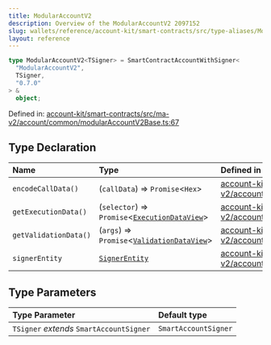 ```yaml
---
title: ModularAccountV2
description: Overview of the ModularAccountV2 2097152
slug: wallets/reference/account-kit/smart-contracts/src/type-aliases/ModularAccountV2
layout: reference
---
```


```ts
type ModularAccountV2<TSigner> = SmartContractAccountWithSigner<
  "ModularAccountV2",
  TSigner,
  "0.7.0"
> &
  object;
```

Defined in: [account-kit/smart-contracts/src/ma-v2/account/common/modularAccountV2Base.ts:67](https://github.com/alchemyplatform/aa-sdk/blob/923a52171f7246172caf350853843e6680197da9/account-kit/smart-contracts/src/ma-v2/account/common/modularAccountV2Base.ts#L67)

## Type Declaration

| Name                  | Type                                                                     | Defined in                                                                                                                                                                                                                                                  |
| :-------------------- | :----------------------------------------------------------------------- | :---------------------------------------------------------------------------------------------------------------------------------------------------------------------------------------------------------------------------------------------------------- |
| `encodeCallData()`    | (`callData`) => `Promise`\<`Hex`>                                        | [account-kit/smart-contracts/src/ma-v2/account/common/modularAccountV2Base.ts:75](https://github.com/alchemyplatform/aa-sdk/blob/923a52171f7246172caf350853843e6680197da9/account-kit/smart-contracts/src/ma-v2/account/common/modularAccountV2Base.ts#L75) |
| `getExecutionData()`  | (`selector`) => `Promise`\<[`ExecutionDataView`](ExecutionDataView.mdx)> | [account-kit/smart-contracts/src/ma-v2/account/common/modularAccountV2Base.ts:71](https://github.com/alchemyplatform/aa-sdk/blob/923a52171f7246172caf350853843e6680197da9/account-kit/smart-contracts/src/ma-v2/account/common/modularAccountV2Base.ts#L71) |
| `getValidationData()` | (`args`) => `Promise`\<[`ValidationDataView`](ValidationDataView.mdx)>   | [account-kit/smart-contracts/src/ma-v2/account/common/modularAccountV2Base.ts:72](https://github.com/alchemyplatform/aa-sdk/blob/923a52171f7246172caf350853843e6680197da9/account-kit/smart-contracts/src/ma-v2/account/common/modularAccountV2Base.ts#L72) |
| `signerEntity`        | [`SignerEntity`](SignerEntity.mdx)                                       | [account-kit/smart-contracts/src/ma-v2/account/common/modularAccountV2Base.ts:70](https://github.com/alchemyplatform/aa-sdk/blob/923a52171f7246172caf350853843e6680197da9/account-kit/smart-contracts/src/ma-v2/account/common/modularAccountV2Base.ts#L70) |

## Type Parameters

| Type Parameter                           | Default type         |
| :--------------------------------------- | :------------------- |
| `TSigner` _extends_ `SmartAccountSigner` | `SmartAccountSigner` |
